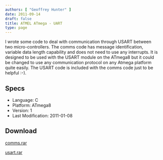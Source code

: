 ```yaml
---
authors: [ "Geoffrey Hunter" ]
date: 2011-09-14
draft: false
title: ATMEL ATmega - UART
type: page
---
```



I wrote some code to deal with communication through USART between two micro-controllers. The comms code has message identification, variable data length capability and does not need to use any interrupts. It is designed to be used with the USART module on the ATmega8 but it could be changed to use any communication protocol on any Atmega platform quite easily. The USART code is included with the comms code just to be helpful :-).

## Specs

* Language: C
* Platform: ATmega8
* Version: 1
* Last Modification: 2011-01-08

## Download

[comms.rar](./_assets/comms.rar)

[usart.rar](./_assets/usart.rar)
